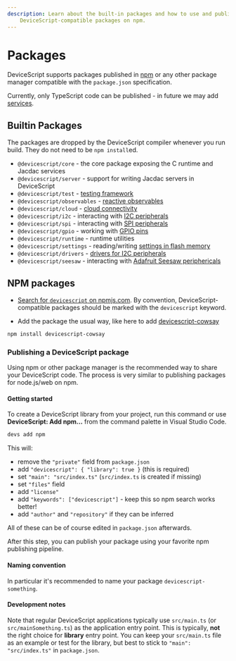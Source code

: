 ```yaml
---
description: Learn about the built-in packages and how to use and publish
    DeviceScript-compatible packages on npm.
---
```


# Packages

DeviceScript supports packages published in [npm](https://www.npmjs.com/) or any other package manager compatible
with the `package.json` specification.

Currently, only TypeScript code can be published - in future we may add [services](/developer/servers/custom-services).

## Builtin Packages

The packages are dropped by the DeviceScript compiler whenever you run build.
They do not need to be `npm install`ed.

-   `@devicescript/core` - the core package exposing the C runtime and Jacdac services
-   `@devicescript/server` - support for writing Jacdac servers in DeviceScript
-   `@devicescript/test` - [testing framework](/developer/testing)
-   `@devicescript/observables` - [reactive observables](/developer/observables)
-   `@devicescript/cloud` - [cloud connectivity](/developer/cloud)
-   `@devicescript/i2c` - interacting with [I2C peripherals](/developer/servers/i2c)
-   `@devicescript/spi` - interacting with [SPI peripherals](/developer/servers/spi)
-   `@devicescript/gpio` - working with [GPIO pins](/developer/servers/pins)
-   `@devicescript/runtime` - runtime utilities
-   `@devicescript/settings` - reading/writing [settings in flash memory](/developer/settings)
-   `@devicescript/drivers` - [drivers for I2C peripherals](/developer/servers)
-   `@devicescript/seesaw` - interacting with [Adafruit Seesaw periphericals](/developer/seesaw)

## NPM packages

-   [Search for `devicescript` on npmjs.com](https://www.npmjs.com/search?q=devicescript).
    By convention, DeviceScript-compatible packages should be marked with the `devicescript` keyword.

-   Add the package the usual way, like here to add [devicescript-cowsay](https://www.npmjs.com/package/devicescript-cowsay)

```bash npm2yarn
npm install devicescript-cowsay
```

### Publishing a DeviceScript package

Using npm or other package manager is the recommended way to share your DeviceScript code.
The process is very similar to publishing packages for node.js/web on npm.

#### Getting started

To create a DeviceScript library from your project, run this command
or use **DeviceScript: Add npm...** from the command palette in Visual Studio Code.

```bash
devs add npm
```

This will:

-   remove the `"private"` field from `package.json`
-   add `"devicescript": { "library": true }` (this is required)
-   set `"main": "src/index.ts"` (`src/index.ts` is created if missing)
-   set `"files"` field
-   add `"license"`
-   add `"keywords": ["devicescript"]` - keep this so npm search works better!
-   add `"author"` and `"repository"` if they can be inferred

All of these can be of course edited in `package.json` afterwards.

After this step, you can publish your package using your favorite npm publishing pipeline.

#### Naming convention

In particular it's recommended to name your package `devicescript-something`.

#### Development notes

Note that regular DeviceScript applications typically use `src/main.ts` (or `src/mainSomething.ts`)
as the application entry point.
This is typically, **not** the right choice for **library** entry point.
You can keep your `src/main.ts` file as an example or test for the library,
but best to stick to `"main": "src/index.ts"` in `package.json`.
